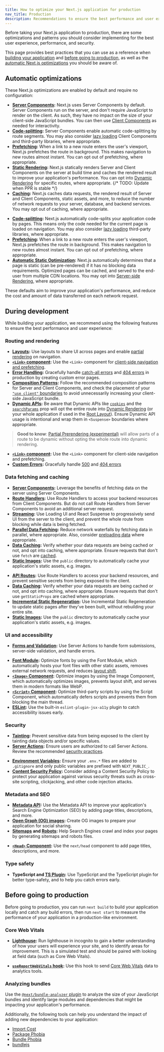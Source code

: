 ```yaml
---
title: How to optimize your Next.js application for production
nav_title: Production
description: Recommendations to ensure the best performance and user experience before taking your Next.js application to production.
---
```


Before taking your Next.js application to production, there are some optimizations and patterns you should consider implementing for the best user experience, performance, and security.

This page provides best practices that you can use as a reference when [building your application](#during-development) and [before going to production](#before-going-to-production), as well as the [automatic Next.js optimizations](#automatic-optimizations) you should be aware of.

## Automatic optimizations

These Next.js optimizations are enabled by default and require no configuration:

<AppOnly>

- **[Server Components](/docs/app/building-your-application/rendering/server-components):** Next.js uses Server Components by default. Server Components run on the server, and don't require JavaScript to render on the client. As such, they have no impact on the size of your client-side JavaScript bundles. You can then use [Client Components](/docs/app/building-your-application/rendering/client-components) as needed for interactivity.
- **[Code-splitting](/docs/app/building-your-application/routing/linking-and-navigating#how-routing-and-navigation-works):** Server Components enable automatic code-splitting by route segments. You may also consider [lazy loading](/docs/app/guides/lazy-loading) Client Components and third-party libraries, where appropriate.
- **[Prefetching](/docs/app/building-your-application/routing/linking-and-navigating#2-prefetching):** When a link to a new route enters the user's viewport, Next.js prefetches the route in background. This makes navigation to new routes almost instant. You can opt out of prefetching, where appropriate.
- **[Static Rendering](/docs/app/building-your-application/rendering/server-components#static-rendering-default):** Next.js statically renders Server and Client Components on the server at build time and caches the rendered result to improve your application's performance. You can opt into [Dynamic Rendering](/docs/app/building-your-application/rendering/server-components#dynamic-rendering) for specific routes, where appropriate. {/* TODO: Update when PPR is stable */}
- **[Caching](/docs/app/deep-dive/caching):** Next.js caches data requests, the rendered result of Server and Client Components, static assets, and more, to reduce the number of network requests to your server, database, and backend services. You may opt out of caching, where appropriate.

</AppOnly>

<PagesOnly>

- **[Code-splitting](/docs/pages/building-your-application/routing/pages-and-layouts):** Next.js automatically code-splits your application code by pages. This means only the code needed for the current page is loaded on navigation. You may also consider [lazy loading](/docs/pages/guides/lazy-loading) third-party libraries, where appropriate.
- **[Prefetching](/docs/pages/api-reference/components/link#prefetch):** When a link to a new route enters the user's viewport, Next.js prefetches the route in background. This makes navigation to new routes almost instant. You can opt out of prefetching, where appropriate.
- **[Automatic Static Optimization](/docs/pages/building-your-application/rendering/automatic-static-optimization):** Next.js automatically determines that a page is static (can be pre-rendered) if it has no blocking data requirements. Optimized pages can be cached, and served to the end-user from multiple CDN locations. You may opt into [Server-side Rendering](/docs/pages/building-your-application/data-fetching/get-server-side-props), where appropriate.

</PagesOnly>

These defaults aim to improve your application's performance, and reduce the cost and amount of data transferred on each network request.

## During development

While building your application, we recommend using the following features to ensure the best performance and user experience:

### Routing and rendering

<AppOnly>

- **[Layouts](/docs/app/building-your-application/routing/layouts-and-templates#layouts):** Use layouts to share UI across pages and enable [partial rendering](/docs/app/building-your-application/routing/linking-and-navigating#4-partial-rendering) on navigation.
- **[`<Link>` component](/docs/app/building-your-application/routing/linking-and-navigating#link-component):** Use the `<Link>` component for [client-side navigation and prefetching](/docs/app/building-your-application/routing/linking-and-navigating#how-routing-and-navigation-works).
- **[Error Handling](/docs/app/building-your-application/routing/error-handling):** Gracefully handle [catch-all errors](/docs/app/building-your-application/routing/error-handling) and [404 errors](/docs/app/api-reference/file-conventions/not-found) in production by creating custom error pages.
- **[Composition Patterns](/docs/app/building-your-application/rendering/composition-patterns):** Follow the recommended composition patterns for Server and Client Components, and check the placement of your [`"use client"` boundaries](/docs/app/building-your-application/rendering/composition-patterns#moving-client-components-down-the-tree) to avoid unnecessarily increasing your client-side JavaScript bundle.
- **[Dynamic APIs](/docs/app/building-your-application/rendering/server-components#dynamic-apis):** Be aware that Dynamic APIs like [`cookies`](/docs/app/api-reference/functions/cookies) and the [`searchParams`](/docs/app/api-reference/file-conventions/page#searchparams-optional) prop will opt the entire route into [Dynamic Rendering](/docs/app/building-your-application/rendering/server-components#dynamic-rendering) (or your whole application if used in the [Root Layout](/docs/app/building-your-application/routing/layouts-and-templates#root-layout-required)). Ensure Dynamic API usage is intentional and wrap them in `<Suspense>` boundaries where appropriate.

> **Good to know**: [Partial Prerendering (experimental)](/blog/next-14#partial-prerendering-preview) will allow parts of a route to be dynamic without opting the whole route into dynamic rendering.

</AppOnly>

<PagesOnly>

- **[`<Link>` component](/docs/pages/building-your-application/routing/linking-and-navigating):** Use the `<Link>` component for client-side navigation and prefetching.
- **[Custom Errors](/docs/pages/building-your-application/routing/custom-error):** Gracefully handle [500](/docs/pages/building-your-application/routing/custom-error#500-page) and [404 errors](/docs/pages/building-your-application/routing/custom-error#404-page)

</PagesOnly>

### Data fetching and caching

<AppOnly>

- **[Server Components](/docs/app/building-your-application/data-fetching/fetching):** Leverage the benefits of fetching data on the server using Server Components.
- **[Route Handlers](/docs/app/building-your-application/routing/route-handlers):** Use Route Handlers to access your backend resources from Client Components. But do not call Route Handlers from Server Components to avoid an additional server request.
- **[Streaming](/docs/app/building-your-application/routing/loading-ui-and-streaming):** Use Loading UI and React Suspense to progressively send UI from the server to the client, and prevent the whole route from blocking while data is being fetched.
- **[Parallel Data Fetching](/docs/app/building-your-application/data-fetching/fetching#parallel-and-sequential-data-fetching):** Reduce network waterfalls by fetching data in parallel, where appropriate. Also, consider [preloading data](/docs/app/building-your-application/data-fetching/fetching#preloading-data) where appropriate.
- **[Data Caching](/docs/app/deep-dive/caching#data-cache):** Verify whether your data requests are being cached or not, and opt into caching, where appropriate. Ensure requests that don't use `fetch` are [cached](/docs/app/api-reference/functions/unstable_cache).
- **[Static Images](/docs/app/api-reference/file-conventions/public-folder):** Use the `public` directory to automatically cache your application's static assets, e.g. images.

</AppOnly>

<PagesOnly>

- **[API Routes](/docs/pages/building-your-application/routing/api-routes):** Use Route Handlers to access your backend resources, and prevent sensitive secrets from being exposed to the client.
- **[Data Caching](/docs/pages/building-your-application/data-fetching/get-static-props):** Verify whether your data requests are being cached or not, and opt into caching, where appropriate. Ensure requests that don't use `getStaticProps` are cached where appropriate.
- **[Incremental Static Regeneration](/docs/pages/building-your-application/data-fetching/incremental-static-regeneration):** Use Incremental Static Regeneration to update static pages after they've been built, without rebuilding your entire site.
- **[Static Images](/docs/pages/api-reference/file-conventions/public-folder):** Use the `public` directory to automatically cache your application's static assets, e.g. images.

</PagesOnly>

### UI and accessibility

<AppOnly>

- **[Forms and Validation](/docs/app/building-your-application/data-fetching/server-actions-and-mutations#forms):** Use Server Actions to handle form submissions, server-side validation, and handle errors.

</AppOnly>

- **[Font Module](/docs/app/api-reference/components/font):** Optimize fonts by using the Font Module, which automatically hosts your font files with other static assets, removes external network requests, and reduces [layout shift](https://web.dev/articles/cls).
- **[`<Image>` Component](/docs/app/building-your-application/optimizing/images):** Optimize images by using the Image Component, which automatically optimizes images, prevents layout shift, and serves them in modern formats like WebP.
- **[`<Script>` Component](/docs/app/guides/scripts):** Optimize third-party scripts by using the Script Component, which automatically defers scripts and prevents them from blocking the main thread.
- **[ESLint](/docs/architecture/accessibility#linting):** Use the built-in `eslint-plugin-jsx-a11y` plugin to catch accessibility issues early.

### Security

<AppOnly>

- **[Tainting](/docs/app/building-your-application/data-fetching/fetching#preventing-sensitive-data-from-being-exposed-to-the-client):** Prevent sensitive data from being exposed to the client by tainting data objects and/or specific values.
- **[Server Actions](/docs/app/building-your-application/data-fetching/server-actions-and-mutations#authentication-and-authorization):** Ensure users are authorized to call Server Actions. Review the recommended [security practices](/blog/security-nextjs-server-components-actions).

</AppOnly>

- **[Environment Variables](/docs/app/guides/environment-variables):** Ensure your `.env.*` files are added to `.gitignore` and only public variables are prefixed with `NEXT_PUBLIC_`.
- **[Content Security Policy](/docs/app/guides/content-security-policy):** Consider adding a Content Security Policy to protect your application against various security threats such as cross-site scripting, clickjacking, and other code injection attacks.

### Metadata and SEO

<AppOnly>

- **[Metadata API](/docs/app/building-your-application/optimizing/metadata):** Use the Metadata API to improve your application's Search Engine Optimization (SEO) by adding page titles, descriptions, and more.
- **[Open Graph (OG) images](/docs/app/api-reference/file-conventions/metadata/opengraph-image):** Create OG images to prepare your application for social sharing.
- **[Sitemaps](/docs/app/api-reference/functions/generate-sitemaps) and [Robots](/docs/app/api-reference/file-conventions/metadata/robots):** Help Search Engines crawl and index your pages by generating sitemaps and robots files.

</AppOnly>

<PagesOnly>

- **[`<Head>` Component](/docs/pages/api-reference/components/head):** Use the `next/head` component to add page titles, descriptions, and more.

</PagesOnly>

### Type safety

- **TypeScript and [TS Plugin](/docs/app/api-reference/config/typescript):** Use TypeScript and the TypeScript plugin for better type-safety, and to help you catch errors early.

## Before going to production

Before going to production, you can run `next build` to build your application locally and catch any build errors, then run `next start` to measure the performance of your application in a production-like environment.

### Core Web Vitals

- **[Lighthouse](https://developers.google.com/web/tools/lighthouse):** Run lighthouse in incognito to gain a better understanding of how your users will experience your site, and to identify areas for improvement. This is a simulated test and should be paired with looking at field data (such as Core Web Vitals).

<AppOnly>

- **[`useReportWebVitals` hook](/docs/app/api-reference/functions/use-report-web-vitals):** Use this hook to send [Core Web Vitals](https://web.dev/articles/vitals) data to analytics tools.

</AppOnly>

### Analyzing bundles

Use the [`@next/bundle-analyzer` plugin](/docs/app/guides/package-bundling#analyzing-javascript-bundles) to analyze the size of your JavaScript bundles and identify large modules and dependencies that might be impacting your application's performance.

Additionally, the following tools can help you understand the impact of adding new dependencies to your application:

- [Import Cost](https://marketplace.visualstudio.com/items?itemName=wix.vscode-import-cost)
- [Package Phobia](https://packagephobia.com/)
- [Bundle Phobia](https://bundlephobia.com/)
- [bundlejs](https://bundlejs.com/)
